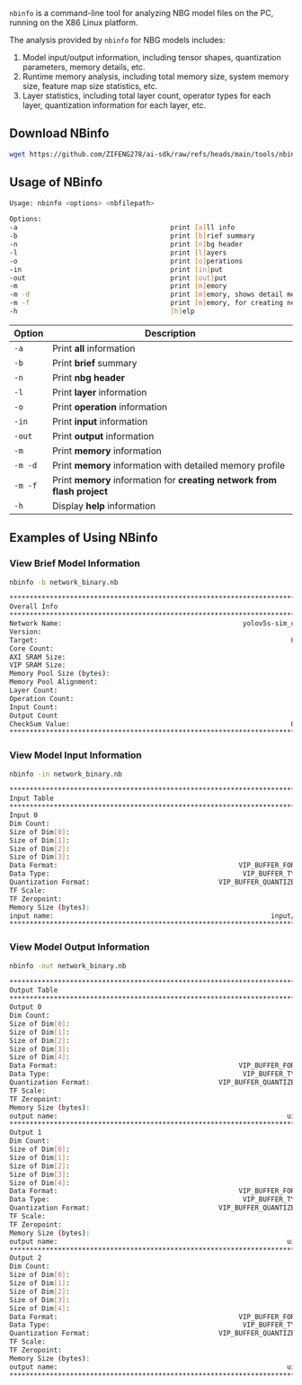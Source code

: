 `nbinfo` is a command-line tool for analyzing NBG model files on the PC, running on the X86 Linux platform.

The analysis provided by `nbinfo` for NBG models includes:

1. Model input/output information, including tensor shapes, quantization parameters, memory details, etc.
2. Runtime memory analysis, including total memory size, system memory size, feature map size statistics, etc.
3. Layer statistics, including total layer count, operator types for each layer, quantization information for each layer, etc.

## Download NBinfo

<NewCodeBlock tip="X86 PC" type="PC">

```bash
wget https://github.com/ZIFENG278/ai-sdk/raw/refs/heads/main/tools/nbinfo
```

</NewCodeBlock>

## Usage of NBinfo

```bash
Usage: nbinfo <options> <nbfilepath>

Options:
-a                                      print [a]ll info
-b                                      print [b]rief summary
-n                                      print [n]bg header
-l                                      print [l]ayers
-o                                      print [o]perations
-in                                     print [in]put
-out                                    print [out]put
-m                                      print [m]emory
-m -d                                   print [m]emory, shows detail memory profile
-m -f                                   print [m]emory, for creating network from flash project
-h                                      [h]elp
```

| Option  | Description                                                              |
| ------- | ------------------------------------------------------------------------ |
| `-a`    | Print **all** information                                                |
| `-b`    | Print **brief** summary                                                  |
| `-n`    | Print **nbg header**                                                     |
| `-l`    | Print **layer** information                                              |
| `-o`    | Print **operation** information                                          |
| `-in`   | Print **input** information                                              |
| `-out`  | Print **output** information                                             |
| `-m`    | Print **memory** information                                             |
| `-m -d` | Print **memory** information with detailed memory profile                |
| `-m -f` | Print **memory** information for **creating network from flash project** |
| `-h`    | Display **help** information                                             |

## Examples of Using NBinfo

### View Brief Model Information

<NewCodeBlock tip="X86 PC" type="PC">

```bash
nbinfo -b network_binary.nb
```

</NewCodeBlock>

```bash
********************************************************************************
Overall Info
********************************************************************************
Network Name:                                             yolov5s-sim_uint8_NCHW
Version:                                                                 0x20000
Target:                                                               0x1000003b
Core Count:                                                                    1
AXI SRAM Size:                                                                 0
VIP SRAM Size:                                                           0x80000
Memory Pool Size (bytes):                                                3892224
Memory Pool Alignment:                                                        64
Layer Count:                                                                  78
Operation Count:                                                            1101
Input Count:                                                                   1
Output Count                                                                   3
CheckSum Value:                                                       0xd902cff2
********************************************************************************
```

### View Model Input Information

<NewCodeBlock tip="X86 PC" type="PC">

```bash
nbinfo -in network_binary.nb
```

</NewCodeBlock>

```bash
********************************************************************************
Input Table
********************************************************************************
Input 0
Dim Count:                                                                     4
Size of Dim[0]:                                                              640
Size of Dim[1]:                                                              640
Size of Dim[2]:                                                                3
Size of Dim[3]:                                                                1
Data Format:                                             VIP_BUFFER_FORMAT_UINT8
Data Type:                                                VIP_BUFFER_TYPE_TENSOR
Quantization Format:                                VIP_BUFFER_QUANTIZE_TF_ASYMM
TF Scale:                                                               0.003922
TF Zeropoint:                                                                  0
Memory Size (bytes):                                                     1228800
input name:                                                      input/output[0]
********************************************************************************
```

### View Model Output Information

<NewCodeBlock tip="X86 PC" type="PC">

```bash
nbinfo -out network_binary.nb
```

</NewCodeBlock>

```bash
********************************************************************************
Output Table
********************************************************************************
Output 0
Dim Count:                                                                     5
Size of Dim[0]:                                                               85
Size of Dim[1]:                                                               80
Size of Dim[2]:                                                               80
Size of Dim[3]:                                                                3
Size of Dim[4]:                                                                1
Data Format:                                             VIP_BUFFER_FORMAT_UINT8
Data Type:                                                VIP_BUFFER_TYPE_TENSOR
Quantization Format:                                VIP_BUFFER_QUANTIZE_TF_ASYMM
TF Scale:                                                               0.085919
TF Zeropoint:                                                                211
Memory Size (bytes):                                                     1632000
output name:                                                         uid_5_out_0
********************************************************************************
Output 1
Dim Count:                                                                     5
Size of Dim[0]:                                                               85
Size of Dim[1]:                                                               40
Size of Dim[2]:                                                               40
Size of Dim[3]:                                                                3
Size of Dim[4]:                                                                1
Data Format:                                             VIP_BUFFER_FORMAT_UINT8
Data Type:                                                VIP_BUFFER_TYPE_TENSOR
Quantization Format:                                VIP_BUFFER_QUANTIZE_TF_ASYMM
TF Scale:                                                               0.071616
TF Zeropoint:                                                                204
Memory Size (bytes):                                                      408000
output name:                                                         uid_4_out_0
********************************************************************************
Output 2
Dim Count:                                                                     5
Size of Dim[0]:                                                               85
Size of Dim[1]:                                                               20
Size of Dim[2]:                                                               20
Size of Dim[3]:                                                                3
Size of Dim[4]:                                                                1
Data Format:                                             VIP_BUFFER_FORMAT_UINT8
Data Type:                                                VIP_BUFFER_TYPE_TENSOR
Quantization Format:                                VIP_BUFFER_QUANTIZE_TF_ASYMM
TF Scale:                                                               0.072006
TF Zeropoint:                                                                196
Memory Size (bytes):                                                      102016
output name:                                                         uid_3_out_0
********************************************************************************
```

